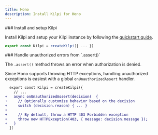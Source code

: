 ```yaml
---
title: Hono
description: Install Kilpi for Hono
---
```


<Steps>
<Step>
### Install and setup Kilpi

Install Kilpi and setup your Kilpi instance by following the [quickstart guide](/docs/getting-started/quickstart).

```ts
export const Kilpi = createKilpi({ ... })
```

</Step>

<Step>
### Handle unauthorized errors from `.assert()`

The `.assert()` method throws an error when authorization is denied.

Since Hono supports throwing HTTP exceptions, handling unauthorized exceptions is easiest with a global `onUnauthorizedAssert` handler.

```diff lang="ts"
  export const Kilpi = createKilpi({
    // ...
+   async onUnauthorizedAssert(decision)  {
+     // Optionally customize behavior based on the decision
+     switch (decision.reason) { ... }
+
+     // By default, throw a HTTP 403 Forbidden exception
+     throw new HTTPException(403, { message: decision.message });
+   }
  })
```

</Step>
</Steps>
